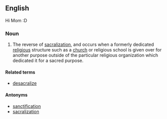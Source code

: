 ==English==
Hi Mom :D
===Noun===
{{en-noun|desacralizations}}

# {{context|religion|lang=en}} The reverse of [[sacralization]], and occurs when a formerly dedicated [[religious]] structure such as a [[church]] or religious school is given over for another purpose outside of the particular religious organization which dedicated it for a sacred purpose.

====Related terms====
*[[desacralize]]

====Antonyms====
* [[sanctification]]
* [[sacralization]]